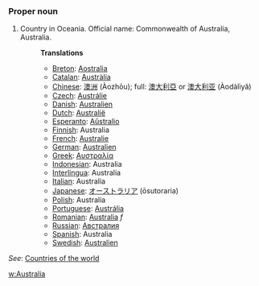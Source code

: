 ===Proper noun===

# Country in Oceania. Official name: Commonwealth of Australia, Australia.
#:'''Translations'''
#:*[[Breton]]: [[Aostralia]]
#:*[[Catalan]]: [[Austràlia]]
#:*[[Chinese]]: [[澳洲]] (Àozhōu); full: [[澳大利亞]] or [[澳大利亚]] (Àodàlìyǎ)
#:*[[Czech]]: [[Austrálie]]
#:*[[Danish]]: [[Australien]]
#:*[[Dutch]]: [[Australië]]
#:*[[Esperanto]]: [[Aŭstralio]]
#:*[[Finnish]]: Australia
#:*[[French]]: [[Australie]]
#:*[[German]]: [[Australien]]
#:*[[Greek]]: [[Αυστραλία]]
#:*[[Indonesian]]: Australia
#:*[[Interlingua]]: Australia
#:*[[Italian]]: Australia
#:*[[Japanese]]: [[オーストラリア]] (ōsutoraria)
#:*[[Polish]]: Australia
#:*[[Portuguese]]: [[Austrália]]
#:*[[Romanian]]: [[Australia]] ''f''
#:*[[Russian]]: [[Австралия]]
#:*[[Spanish]]: Australia
#:*[[Swedish]]: [[Australien]]

''See'': [[Countries of the world]]

[[w:Australia]]